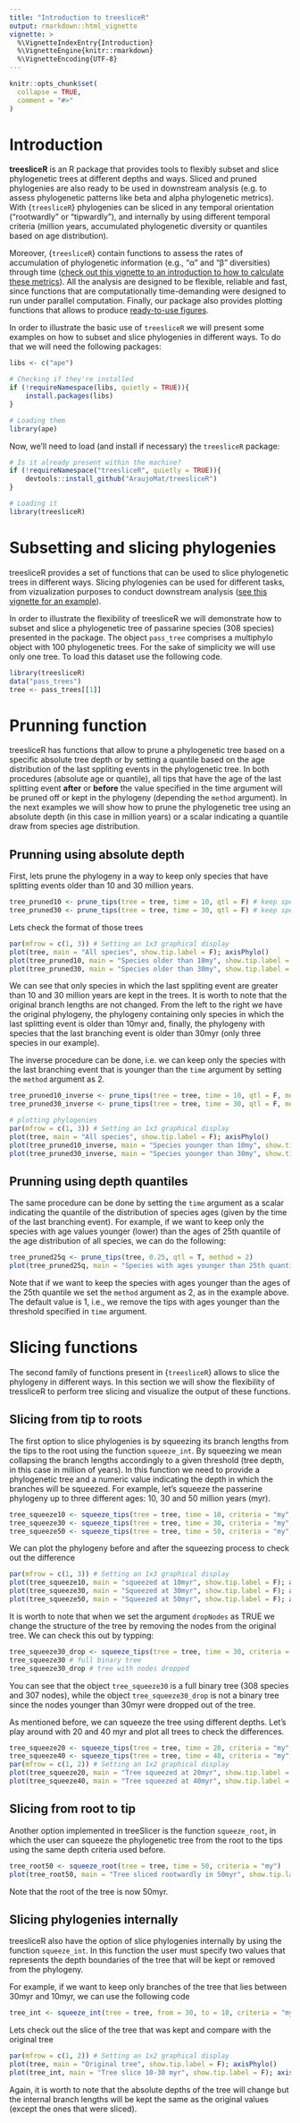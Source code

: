 ```yaml
---
title: "Introduction to treesliceR"
output: rmarkdown::html_vignette
vignette: >
  %\VignetteIndexEntry{Introduction}
  %\VignetteEngine{knitr::rmarkdown}
  %\VignetteEncoding{UTF-8}
---
```


```r
knitr::opts_chunk$set(
  collapse = TRUE,
  comment = "#>"
)
```

# Introduction

**treesliceR** is an R package that provides tools to flexibly subset and slice phylogenetic trees at different depths and ways. Sliced and pruned phylogenies are also ready to be used in downstream analysis (e.g. to assess phylogenetic patterns like beta and alpha phylogenetic metrics). With {`treesliceR`} phylogenies can be sliced in any temporal orientation (“rootwardly” or “tipwardly”), and internally by using different temporal criteria (million years, accumulated phylogenetic diversity or quantiles based on age distribution). 

Moreover, {`treesliceR`} contain functions to assess the rates of accumulation of phylogenetic information (e.g., “α” and “β” diversities) through time ([check out this vignette to an introduction to how to calculate these metrics](link here)). All the analysis are designed to be flexible, reliable and fast, since functions that are computationally time-demanding were designed to run under parallel computation. Finally, our package also provides plotting functions that allows to produce [ready-to-use figures]().

In order to illustrate the basic use of `treesliceR` we will present some examples on how to subset and slice phylogenies in different ways. To do that we will need the following packages:

```r
libs <- c("ape")

# Checking if they're installed
if (!requireNamespace(libs, quietly = TRUE)){
    install.packages(libs)
}

# Loading them
library(ape)
```

Now, we'll need to load (and install if necessary) the `treesliceR` package:
```r
# Is it already present within the machine?
if (!requireNamespace("treesliceR", quietly = TRUE)){
    devtools::install_github("AraujoMat/treesliceR")
}

# Loading it
library(treesliceR)
```

# Subsetting and slicing phylogenies

treesliceR provides a set of functions that can be used to slice phylogenetic trees in different ways. Slicing phylogenies can be used for different tasks, from vizualization purposes to conduct downstream analysis ([see this vignette for an example](https://araujomat.github.io/treesliceR/articles/Passeriformes-distribution.html)).

In order to illustrate the flexibility of treesliceR we will demonstrate how to subset and slice a phylogenetic tree of passarine species (308 species) presented in the package. The object `pass_tree` comprises a multiphylo object with 100 phylogenetic trees. For the sake of simplicity we will use only one tree. To load this dataset use the following code.

```r
library(treesliceR)
data("pass_trees")
tree <- pass_trees[[1]]
```

# Prunning function

treesliceR has functions that allow to prune a phylogenetic tree based on a specific absolute tree depth or by setting a quantile based on the age distribution of the last sppliting events in the phylogenetic tree. In both procedures (absolute age or quantile), all tips that have the age of the last splitting event **after** or **before** the value specified in the time argument will be pruned off or kept in the phylogeny (depending the `method` argument). In the next examples we will show how to prune the phylogenetic tree using an absolute depth (in this case in million years) or a scalar indicating a quantile draw from species age distribution.

## Prunning using absolute depth

First, lets prune the phylogeny in a way to keep only species that have splitting events older than 10 and 30 million years.

```r
tree_pruned10 <- prune_tips(tree = tree, time = 10, qtl = F) # keep species older than 10myr
tree_pruned30 <- prune_tips(tree = tree, time = 30, qtl = F) # keep species older than 30myr
```

Lets check the format of those trees

```r
par(mfrow = c(1, 3)) # Setting an 1x3 graphical display
plot(tree, main = "All species", show.tip.label = F); axisPhylo()
plot(tree_pruned10, main = "Species older than 10my", show.tip.label = F); axisPhylo()
plot(tree_pruned30, main = "Species older than 30my", show.tip.label = T); axisPhylo()
```

We can see that only species in which the last sppliting event are greater than 10 and 30 million years are kept in the trees. It is worth to note that the original branch lengths are not changed. From the left to the right we have the original phylogeny, the phylogeny containing only species in which the last splitting event is older than 10myr and, finally, the phylogeny with species that the last branching event is older than 30myr (only three species in our example).

The inverse procedure can be done, i.e. we can keep only the species with the last branching event that is younger than the `time` argument by setting the `method` argument as 2.

```r
tree_pruned10_inverse <- prune_tips(tree = tree, time = 10, qtl = F, method = 2) # keep species younger than 10myr
tree_pruned30_inverse <- prune_tips(tree = tree, time = 30, qtl = F, method = 2) # keep species younger than 30myr

# plotting phylogenies
par(mfrow = c(1, 3)) # Setting an 1x3 graphical display
plot(tree, main = "All species", show.tip.label = F); axisPhylo()
plot(tree_pruned10_inverse, main = "Species younger than 10my", show.tip.label = F); axisPhylo()
plot(tree_pruned30_inverse, main = "Species younger than 30my", show.tip.label = F); axisPhylo()
```
## Prunning using depth quantiles

The same procedure can be done by setting the `time` argument as a scalar indicating the quantile of the distribution of species ages (given by the time of the last branching event). For example, if we want to keep only the species with age values younger (lower) than the ages of 25th quantile of the age distribution of all species, we can do the following:

```r
tree_pruned25q <- prune_tips(tree, 0.25, qtl = T, method = 2)
plot(tree_pruned25q, main = "Species with ages younger than 25th quantile", show.tip.label = F); axisPhylo()
```

Note that if we want to keep the species with ages younger than the ages of the 25th quantile we set the `method` argument as 2, as in the example above. The default value is 1, i.e., we remove the tips with ages younger than the threshold specified in `time` argument.

# Slicing functions

The second family of functions present in {`treesliceR`} allows to slice the phylogeny in different ways. In this section we will show the flexibility of tressliceR to perform tree slicing and visualize the output of these functions. 

## Slicing from tip to roots

The first option to slice phylogenies is by squeezing its branch lengths from the tips to the root using the function `squeeze_int`. By squeezing we mean collapsing the branch lengths accordingly to a given threshold (tree depth, in this case in million of years). In this function we need to provide a phylogenetic tree and a numeric value indicating the depth in which the branches will be squeezed. For example, let's squeeze the passerine phylogeny up to three different ages: 10, 30 and 50 million years (myr).

```r

tree_squeeze10 <- squeeze_tips(tree = tree, time = 10, criteria = "my", dropNodes = FALSE)
tree_squeeze30 <- squeeze_tips(tree = tree, time = 30, criteria = "my", dropNodes = FALSE)
tree_squeeze50 <- squeeze_tips(tree = tree, time = 50, criteria = "my", dropNodes = FALSE)

```

We can plot the phylogeny before and after the squeezing process to check out the difference

```r

par(mfrow = c(1, 3)) # Setting an 1x3 graphical display
plot(tree_squeeze10, main = "squeezed at 10myr", show.tip.label = F); axisPhylo()
plot(tree_squeeze30, main = "Squeezed at 30myr", show.tip.label = F); axisPhylo()
plot(tree_squeeze50, main = "Squeezed at 50myr", show.tip.label = F); axisPhylo()
```

It is worth to note that when we set the argument `dropNodes` as TRUE we change the structure of the tree by removing the nodes from the original tree. We can check this out by typping:

```r
tree_squeeze30_drop <- squeeze_tips(tree = tree, time = 30, criteria = "my", dropNodes = TRUE)
tree_squeeze30 # full binary tree
tree_squeeze30_drop # tree with nodes dropped
```
You can see that the object `tree_squeeze30` is a full binary tree (308 species and 307 nodes), while the object `tree_squeeze30_drop` is not a binary tree since the nodes younger than 30myr were dropped out of the tree.

As mentioned before, we can squeeze the tree using different depths. Let's play around with 20 and 40 myr and plot all trees to check the differences.

```r
tree_squeeze20 <- squeeze_tips(tree = tree, time = 20, criteria = "my", dropNodes = FALSE)
tree_squeeze40 <- squeeze_tips(tree = tree, time = 40, criteria = "my", dropNodes = FALSE)
par(mfrow = c(1, 2)) # Setting an 1x2 graphical display
plot(tree_squeeze20, main = "Tree squeezed at 20myr", show.tip.label = F); axisPhylo()
plot(tree_squeeze40, main = "Tree squeezed at 40myr", show.tip.label = F); axisPhylo()
```

## Slicing from root to tip

Another option implemented in treeSlicer is the function `squeeze_root`, in which the user can squeeze the phylogenetic tree from the root to the tips using the same depth criteria used before.

```r
tree_root50 <- squeeze_root(tree = tree, time = 50, criteria = "my")
plot(tree_root50, main = "Tree sliced rootwardly in 50myr", show.tip.label = F); axisPhylo()
```
Note that the root of the tree is now 50myr.

## Slicing phylogenies internally

treesliceR also have the option of slice phylogenies internally by using the function `squeeze_int`. In this function the user must specify two values that represents the depth boundaries of the tree that will be kept or removed from the phylogeny.

For example, if we want to keep only branches of the tree that lies between 30myr and 10myr, we can use the following code

```r
tree_int <- squeeze_int(tree = tree, from = 30, to = 10, criteria = "my")
```
Lets check out the slice of the tree that was kept and compare with the original tree

```r
par(mfrow = c(1, 2)) # Setting an 1x2 graphical display
plot(tree, main = "Original tree", show.tip.label = F); axisPhylo()
plot(tree_int, main = "Tree slice 10-30 myr", show.tip.label = F); axisPhylo()

```
Again, it is worth to note that the absolute depths of the tree will change but the internal branch lengths will be kept the same as the original values (except the ones that were sliced).


